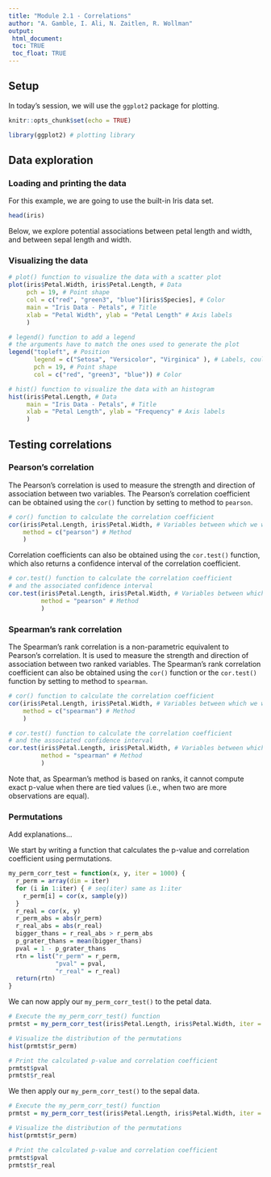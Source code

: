```yaml
---
title: "Module 2.1 - Correlations"
author: "A. Gamble, I. Ali, N. Zaitlen, R. Wollman"
output: 
 html_document:
 toc: TRUE
 toc_float: TRUE
---
```


## Setup

In today's session, we will use the `ggplot2` package for plotting.

```r

knitr::opts_chunk$set(echo = TRUE)

library(ggplot2) # plotting library

```

## Data exploration

### Loading and printing the data

For this example, we are going to use the built-in Iris data set.

```r

head(iris)

```

Below, we explore potential associations between petal length and width, and between sepal length and width.

### Visualizing the data

```r

# plot() function to visualize the data with a scatter plot
plot(iris$Petal.Width, iris$Petal.Length, # Data
     pch = 19, # Point shape
     col = c("red", "green3", "blue")[iris$Species], # Color
     main = "Iris Data - Petals", # Title
     xlab = "Petal Width", ylab = "Petal Length" # Axis labels
     )

# legend() function to add a legend
# the arguments have to match the ones used to generate the plot
legend("topleft", # Position
       legend = c("Setosa", "Versicolor", "Virginica" ), # Labels, could also use levels(iris$Species)
       pch = 19, # Point shape
       col = c("red", "green3", "blue")) # Color

```

```r

# hist() function to visualize the data with an histogram
hist(iris$Petal.Length, # Data
     main = "Iris Data - Petals", # Title
     xlab = "Petal Length", ylab = "Frequency" # Axis labels
     )

```

## Testing correlations

### Pearson's correlation 

The Pearson's correlation is used to measure the strength and direction of association between two variables. The Pearson's correlation coefficient can be obtained using the `cor()` function by setting to method to `pearson`.

```r

# cor() function to calculate the correlation coefficient
cor(iris$Petal.Length, iris$Petal.Width, # Variables between which we want to measure the association
    method = c("pearson") # Method
    ) 

```

Correlation coefficients can also be obtained using the `cor.test()` function, which also returns a confidence interval of the correlation coefficient. 

```r

# cor.test() function to calculate the correlation coefficient
# and the associated confidence interval
cor.test(iris$Petal.Length, iris$Petal.Width, # Variables between which we want to measure the association
         method = "pearson" # Method
         )

```

### Spearman's rank correlation

The Spearman's rank correlation is a non-parametric equivalent to Pearson's correlation. It is used to measure the strength and direction of association between two ranked variables. The Spearman's rank correlation coefficient can also be obtained using the `cor()` function or the `cor.test()` function by setting to method to `spearman`.

```r

# cor() function to calculate the correlation coefficient
cor(iris$Petal.Length, iris$Petal.Width, # Variables between which we want to measure the association
    method = c("spearman") # Method
    ) 

# cor.test() function to calculate the correlation coefficient
# and the associated confidence interval
cor.test(iris$Petal.Length, iris$Petal.Width, # Variables between which we want to measure the association
         method = "spearman" # Method
         )

```

Note that, as Spearman's method is based on ranks, it cannot compute exact p-value when there are tied values (i.e., when two are more observations are equal).

### Permutations

Add explanations...

We start by writing a function that calculates the p-value and correlation coefficient using permutations. 

```r

my_perm_corr_test = function(x, y, iter = 1000) {
  r_perm = array(dim = iter)
  for (i in 1:iter) { # seq(iter) same as 1:iter
    r_perm[i] = cor(x, sample(y))
  }
  r_real = cor(x, y)
  r_perm_abs = abs(r_perm)
  r_real_abs = abs(r_real)
  bigger_thans = r_real_abs > r_perm_abs
  p_grater_thans = mean(bigger_thans)
  pval = 1 - p_grater_thans
  rtn = list("r_perm" = r_perm,
             "pval" = pval,
             "r_real" = r_real)
  return(rtn)
}

```

We can now apply our `my_perm_corr_test()` to the petal data. 

```r

# Execute the my_perm_corr_test() function
prmtst = my_perm_corr_test(iris$Petal.Length, iris$Petal.Width, iter = 1000)

# Visualize the distribution of the permutations
hist(prmtst$r_perm)

# Print the calculated p-value and correlation coefficient
prmtst$pval
prmtst$r_real 

```

We then apply our `my_perm_corr_test()` to the sepal data. 

```r

# Execute the my_perm_corr_test() function
prmtst = my_perm_corr_test(iris$Petal.Length, iris$Petal.Width, iter = 1000)

# Visualize the distribution of the permutations
hist(prmtst$r_perm)

# Print the calculated p-value and correlation coefficient
prmtst$pval
prmtst$r_real 

```
